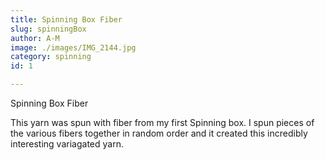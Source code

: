 ```yaml
---
title: Spinning Box Fiber
slug: spinningBox
author: A-M
image: ./images/IMG_2144.jpg
category: spinning
id: 1

---
```


<div className="main-page-container">
  <p className="main-page-header">Spinning Box Fiber</p>


  <p className="post-text">
This yarn was spun with fiber from my first Spinning box. I spun pieces of the various fibers together in random order and it created this incredibly interesting variagated yarn.
  </p>

</div>




